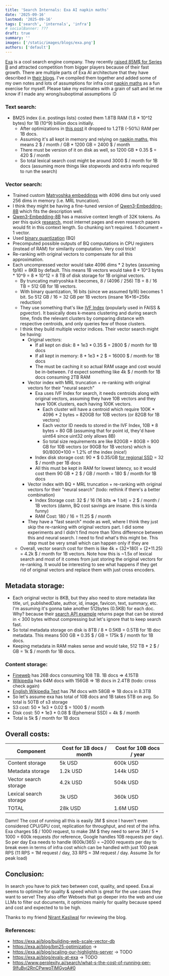 ```yaml
---
title: 'Search Internals: Exa AI napkin maths'
date: '2025-09-16'
lastmod: '2025-09-16'
tags: ['search', 'internals', 'infra']
# socialBanner: ???
draft: true
summary: ''
images: ['/static/images/blogs/exa.png']
authors: ['default']
---
```


[Exa](https://exa.ai/) is a cool search engine company. They recently [raised 85M\$ for Series B](https://exa.ai/blog/announcing-series-b) and attracted competition from bigger players because of their fast growth. There are multiple parts of Exa AI architecture that they have described in [their blogs](https://exa.ai/blog). I've compiled them together and added some of my own notes and lots of assumptions for infra cost [napkin maths](https://www.youtube.com/watch?v=IxkSlnrRFqc) as a fun exercise for myself. Please take my estimates with a grain of salt and let me know if I made any wrong/suboptimal assumptions :D

### Text search:

- BM25 index (i.e. postings lists) costed them 1.8TB RAM (1.8 \* 10^12 bytes) for 1B (10^9) billion docs initially.
  - After optimizations in [this post](https://exa.ai/blog/bm25-optimization) it dropped to 1.2TB (-50%) RAM per 1B docs.
  - Assuming it's all kept in memory and relying on [napkin maths](https://github.com/sirupsen/napkin-math), this means 2 \$ / month / GB \* 1200 GB = 2400 \$ / month
  - There must be version of it on disk as well, so 1200 GB \* 0.35 \$ = 420 \$ / month
  - So total lexical search cost might be around 3000 \$ / month for 1B docs (assuming more things like stopwords and extra info required to run the search)

### Vector search:

- Trained custom [Matryoshka embeddings](https://huggingface.co/blog/matryoshka) with 4096 dims but only used 256 dims in memory (i.e. MRL truncation).
- I think they might be having a fine-tuned version of [Qwen3-Embedding-8B](https://huggingface.co/Qwen/Qwen3-Embedding-8B) which fits the description well.
- [Qwen3-Embedding-8B](https://huggingface.co/Qwen/Qwen3-Embedding-8B) has a massive context length of 32K tokens. As per this quick [research](https://www.perplexity.ai/search/average-words-per-page-on-the-qjaJmyDVQ823yG.lh.Ba3g#0), most internet pages and even research papers would fit in this context length. So chunking isn't required. 1 document = 1 vector.
- Used [binary quantization](https://qdrant.tech/articles/binary-quantization/) (BQ)
- Precomputed possible outputs of BQ computations in CPU registers (instead of RAM) for similarity computation. Very cool trick!
- Re-ranking with original vectors to compensate for all this approximation.
- Each uncompressed vector would take 4096 dims \* 2 bytes (assuming fp16) = 8KB by default. This means 1B vectors would take 8 \* 10^3 bytes \* 10^9 = 8 \* 10^12 = 8 TB of disk storage for 1B original vectors.
  - By truncating matryoshka it becomes, 8 / (4096 / 256) TB = 8 / 16 TB = 512 GB for 1B vectors.
  - With binary quantization, 16 bits (since we assumed fp16) becomes 1 bit. So 512 GB / 16 = 32 GB per 1B vectors (insane 16\*16=256x reduction)
  - They use something that's like [IVF Index](https://youtu.be/chz74Mtd1AA?si=DvvDE3rO9HvVvox7&t=429) (popularly used in FAISS & pgvector). It basically does k-means clustering and during search time, finds the relevant clusters by comparing distance with respective centroids, and only queries few of those clusters.
  - I think they build multiple vector indices. Their vector search might be having:
    - Original vectors:
      - If all kept on disk: 8 \* 1e3 \* 0.35 \$ = 2800 \$ / month for 1B docs
      - If all kept in memory: 8 \* 1e3 \* 2 \$ = 16000 \$ / month for 1B docs
      - The must be caching it so actual RAM usage and cost would be in-between. I'd expect something like 4k \$ / month for 1B docs consuming 2TB RAM
    - Vector index with MRL truncation + re-ranking with original vectors for their "neural search"
      - Exa uses IVF Index for search, it needs centroids along with original vectors, assuming they have 10B vectors and they have 100K clusters, each having 100K vectors.
        - Each cluster will have a centroid which require 100K \* 4096 \* 2 bytes = 820GB for 10B vectors (or 82GB for 1B vectors)
        - Each vector ID needs to stored in the IVF Index, 10B \* 8 bytes = 80 GB (assuming that for point id, they'd have uint64 since uint32 only allows 8B)
        - So total size requirements are like 820GB + 80GB = 900 GB for 10B vectors (or 90GB for 1B vectors) which is 90/8000\*100 = 1.2% of the index (nice!)
      - Index disk storage cost: 90 \* \$ 0.35/GB [for regional SSD](https://github.com/sirupsen/napkin-math) = 32 \$ / month per 1B docs
      - All this must be kept in RAM for lowest latency, so it would cost them 90 GB \* 2 \$ / GB / month = 180 \$ / month for 1B docs
    - Vector index with BQ + MRL truncation + re-ranking with original vectors for their "neural search" (todo: rethink if there's a better combination)
      - Index Storage cost: 32 \$ / 16 (16 bits => 1 bit) = 2 \$ / month / 1B vectors (damn, BQ cost savings are insane. this is kinda funny)
      - RAM Cost: 180 / 16 = 11.25 \$ / month
    - They have a "fast search" mode as well, where I think they just skip the re-ranking with original vectors part. I did some experiments and I didn't find more than 10ms difference between this and neural search. I need to find what's this might be. This step must be very small which can happen only if they are
  - Overall, vector search cost for them is like 4k + (32+180) + (2+11.25) = 4.2k \$ / month for 1B vectors. Note how this is ~1.5x of lexical search and most of it comes from just storing the original vectors for re-ranking. It would be interesting to see what happens if they get rid of original vectors and replace them with just cross encoders.

## Metadata storage:

- Each original vector is 8KB, but they also need to store metadata like title, url, publishedDate, author, id, image, favicon, text, summary, etc. I'm assuming it's gonna take another 512bytes (0.5KB) for each doc. Why? because their [search API example](https://docs.exa.ai/reference/search) returns page that can be stored in < 300 bytes without compressing but let's ignore that to keep search fast.
- So total metadata storage on disk is 8TB / 8 \* 0.5KB = 0.5TB for 1B doc metadata. This means 500 GB \* 0.35 \$ / GB = 175k \$ / month for 1B docs.
- Keeping metadata in RAM makes sense and would take, 512 TB \* 2 \$ / GB = 1k \$ / month for 1B docs.

### Content storage:

- [Fineweb](https://huggingface.co/datasets/HuggingFaceFW/fineweb) has 26B docs consuming 108 TB. 1B docs => 4.15TB
- [Wikipedia](https://www.perplexity.ai/search/number-of-pages-and-size-of-wi-Y8GkQm8hQlKfgm8YcAJxAA#0) has 64M docs with 156GB => 1B docs in 2.4TB (todo: cross check again)
- [English Wikipedia Text](https://en.wikipedia.org/wiki/Wikipedia:Statistics#Articles) has 7M docs with 58GB => 1B docs in 8.3TB
- So let's assume exa has total of 10B docs and 1B takes 5TB on avg. So total is 50TB of s3 storage
- S3 cost: 50 \* 1e3 \* 0.02 \$ = 1000 \$ / month
- Disk cost: 50 \* 1e3 \* 0.08 \$ (Ephemeral SSD) = 4k \$ / month
- Total is 5k \$ / month for 1B docs

## Overall costs:

| Component              | Cost for 1B docs / month | Cost for 10B docs / year |
| ---------------------- | ------------------------ | ------------------------ |
| Content storage        | 5k USD                   | 600k USD                 |
| Metadata storage       | 1.2k USD                 | 144k USD                 |
| Vector search storage  | 4.2k USD                 | 504k USD                 |
| Lexical search storage | 3k USD                   | 360k USD                 |
| TOTAL                  | 28k USD                  | 1.6M USD                 |

Damn! The cost of running all this is easily 3M \$ since I haven't even considered CPU/GPU cost, replication for throughput, and rest of the infra. Exa charges 5\$ / 1000 request, to make 3M \$ they need to serve 3M / 5 \* 1000 = 600k requests (for reference, Google handles 10B requests per day). So per day Exa needs to handle (600k/365) = ~2000 requests per day to break even in terms of infra cost which can be handled with just 100 peak RPS (11 RPS = 1M request / day, 33 RPS = 3M request / day. Assume 3x for peak load)

## Conclusion:

In search you have to pick two between cost, quality, and speed. Exa.ai seems to optimize for quality & speed which is great for the use cases they want to serve! They also offer Websets that go deeper into the web and use LLMs to filter out documents, it optimizes mainly for quality because speed and cost and expected to to be high.

Thanks to my friend [Nirant Kasliwal](https://in.linkedin.com/in/nirant) for reviewing the blog.

### References:

- https://exa.ai/blog/building-web-scale-vector-db
- https://exa.ai/blog/bm25-optimization ->
- https://exa.ai/blog/scaling-our-highlights-server -> TODO
- https://exa.ai/blog/evals-at-exa -> TODO
- https://www.perplexity.ai/search/what-s-the-cost-of-running-per-9IfuBvj2RnCPwwoTlMGyoA#0
